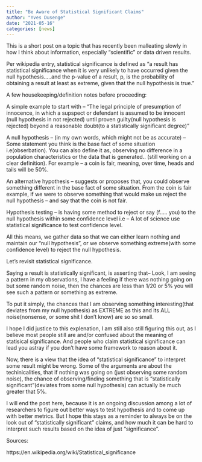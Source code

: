 ```yaml
---
title: "Be Aware of Statistical Significant Claims"
author: "Yves Dusenge"
date: "2021-05-16"
categories: [news]
---
```


This is a short post on a topic that has recently been malleating slowly in how I think about information, especially “scientific” or data driven results.

Per wikipedia entry, statistical significance is defined as “a result has statistical significance when it is very unlikely to have occurred given the null hypothesis…..and the p-value of a result, p, is the probability of obtaining a result at least as extreme, given that the null hypothesis is true.”

A few housekeeping/definition notes before proceeding:

A simple example to start with – “The legal principle of presumption of innocence, in which a supspect or defendant is assumed to be innocent (null hypothesis in not rejected) until proven guilty(null hypothesis is rejected) beyond a reasonable doubt(to a statistically significant degree)”

A null hypothesis – (in my own words, which might not be as accurate) – Some statement you think is the base fact of some situation i.e(obserbation). You can also define it as, observing no difference in a population characteristics or the data that is generated.. (still working on a clear definition). For example – a coin is fair, meaning, over time, heads and tails will be 50%.

An alternative hypothesis – suggests or proposes that, you could observe something different in the base fact of some situation. From the coin is fair example, if we were to observe something that would make us reject the null hypothesis – and say that the coin is not fair.

Hypothesis testing – is having some method to reject or say (f….. you) to the null hypothesis within some confidence level i.e – A lot of science use statistical significance to test confidence level.

All this means, we gather data so that we can either learn nothing and maintain our “null hypothesis”, or we observe something extreme(with some confidence level) to reject the null hypothesis.

Let’s revisit statistical significance.

Saying a result is statistically significant, is asserting that– Look, I am seeing a pattern in my observations, I have a feeling if there was nothing going on but some random noise, then the chances are less than 1/20 or 5% you will see such a pattern or something as extreme.

To put it simply, the chances that I am observing something interesting(that deviates from my null hypothesis) as EXTREME as this and its ALL noise(nonsense, or some shit I don’t know) are so so small.

I hope I did justice to this explenation, I am still also still figuring this out, as I believe most people still are and/or confused about the meaning of statisical significance. And people who claim statistical significance can lead you astray if you don’t have some framework to reason about it.

Now, there is a view that the idea of “statistical significance” to interpret some result might be wrong. Some of the arguments are about the techinicalities, that if nothing was going on (just observing some random noise), the chance of observing/finding something that is “statistically significant”(deviates from some null hypothesis) can actually be much greater that 5%.

I will end the post here, because it is an ongoing discussion among a lot of researchers to figure out better ways to test hypothesis and to come up with better metrics. But I hope this stays as a reminder to always be on the look out of “statistically significant” claims, and how much it can be hard to interpret such results based on the idea of just “significance”.

Sources:

https://en.wikipedia.org/wiki/Statistical_significance